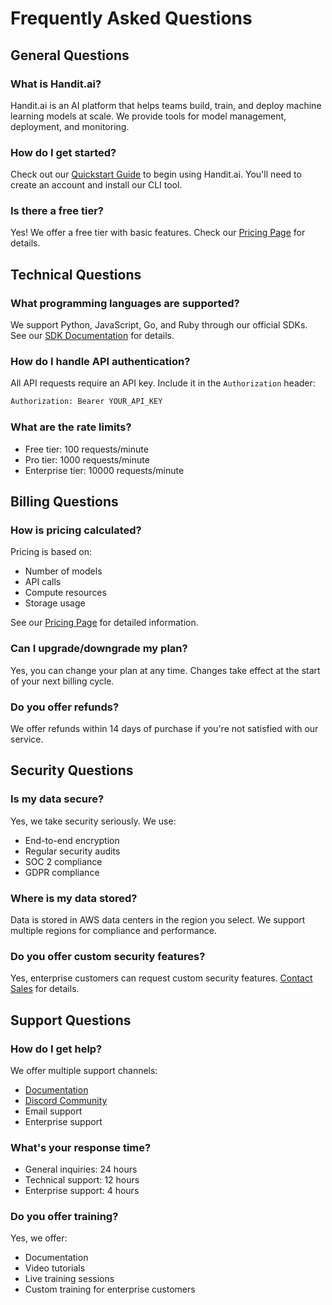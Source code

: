 # Frequently Asked Questions

## General Questions

### What is Handit.ai?
Handit.ai is an AI platform that helps teams build, train, and deploy machine learning models at scale. We provide tools for model management, deployment, and monitoring.

### How do I get started?
Check out our [Quickstart Guide](/guides/quickstart) to begin using Handit.ai. You'll need to create an account and install our CLI tool.

### Is there a free tier?
Yes! We offer a free tier with basic features. Check our [Pricing Page](/pricing) for details.

## Technical Questions

### What programming languages are supported?
We support Python, JavaScript, Go, and Ruby through our official SDKs. See our [SDK Documentation](/sdk) for details.

### How do I handle API authentication?
All API requests require an API key. Include it in the `Authorization` header:
```bash
Authorization: Bearer YOUR_API_KEY
```

### What are the rate limits?
- Free tier: 100 requests/minute
- Pro tier: 1000 requests/minute
- Enterprise tier: 10000 requests/minute

## Billing Questions

### How is pricing calculated?
Pricing is based on:
- Number of models
- API calls
- Compute resources
- Storage usage

See our [Pricing Page](/pricing) for detailed information.

### Can I upgrade/downgrade my plan?
Yes, you can change your plan at any time. Changes take effect at the start of your next billing cycle.

### Do you offer refunds?
We offer refunds within 14 days of purchase if you're not satisfied with our service.

## Security Questions

### Is my data secure?
Yes, we take security seriously. We use:
- End-to-end encryption
- Regular security audits
- SOC 2 compliance
- GDPR compliance

### Where is my data stored?
Data is stored in AWS data centers in the region you select. We support multiple regions for compliance and performance.

### Do you offer custom security features?
Yes, enterprise customers can request custom security features. [Contact Sales](/contact) for details.

## Support Questions

### How do I get help?
We offer multiple support channels:
- [Documentation](/)
- [Discord Community](https://discord.gg/handit)
- Email support
- Enterprise support

### What's your response time?
- General inquiries: 24 hours
- Technical support: 12 hours
- Enterprise support: 4 hours

### Do you offer training?
Yes, we offer:
- Documentation
- Video tutorials
- Live training sessions
- Custom training for enterprise customers 